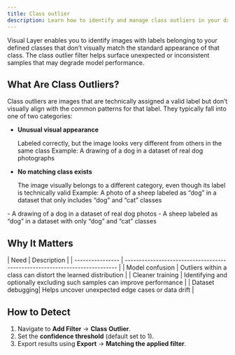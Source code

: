 ```yaml
---
title: Class outlier
description: Learn how to identify and manage class outliers in your dataset using Visual Layer.
---
```


Visual Layer enables you to identify images with labels belonging to your defined classes that don’t visually match the standard appearance of that class. The class outlier filter helps surface unexpected or inconsistent samples that may degrade model performance.

## What Are Class Outliers?

Class outliers are images that are technically assigned a valid label but don’t visually align with the common patterns for that label. They typically fall into one of two categories:

- **Unusual visual appearance**

    Labeled correctly, but the image looks very different from others in the same class
    Example: A drawing of a dog in a dataset of real dog photographs

- **No matching class exists**

    The image visually belongs to a different category, even though its label is technically valid
    Example: A photo of a sheep labeled as “dog” in a dataset that only includes “dog” and “cat” classes

<Accordion icon="lightbulb" title="Examples of Class Outliers">
    - A drawing of a dog in a dataset of real dog photos
    - A sheep labeled as “dog” in a dataset with only “dog” and “cat” classes
</Accordion>

## Why It Matters

<div classname="integration-table">
| Need             | Description                                                                 |
| ---------------- | --------------------------------------------------------------------------- |
| Model confusion  | Outliers within a class can distort the learned distribution               |
| Cleaner training | Identifying and optionally excluding such samples can improve performance  |
| Dataset debugging| Helps uncover unexpected edge cases or data drift                          |
</div>

## How to Detect
1. Navigate to **Add Filter** → **Class Outlier**.
2. Set the **confidence threshold** (default set to 1).
3. Export results using **Export** → **Matching the applied filter**.